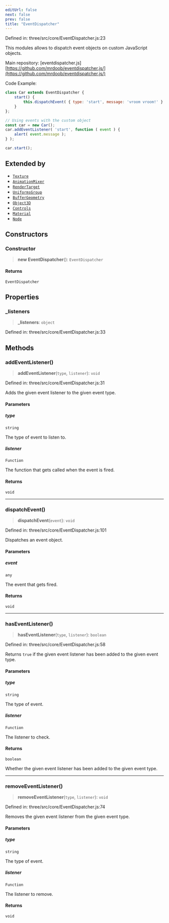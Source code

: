 ```yaml
---
editUrl: false
next: false
prev: false
title: "EventDispatcher"
---
```


Defined in: three/src/core/EventDispatcher.js:23

This modules allows to dispatch event objects on custom JavaScript objects.

Main repository: [eventdispatcher.js][https://github.com/mrdoob/eventdispatcher.js/](https://github.com/mrdoob/eventdispatcher.js/)

Code Example:
```js
class Car extends EventDispatcher {
	start() {
		this.dispatchEvent( { type: 'start', message: 'vroom vroom!' } );
	}
};

// Using events with the custom object
const car = new Car();
car.addEventListener( 'start', function ( event ) {
	alert( event.message );
} );

car.start();
```

## Extended by

- [`Texture`](Three.Texture.html)
- [`AnimationMixer`](Three.AnimationMixer.html)
- [`RenderTarget`](Three.RenderTarget.html)
- [`UniformsGroup`](Three.UniformsGroup.html)
- [`BufferGeometry`](Three.BufferGeometry.html)
- [`Object3D`](Three.Object3D.html)
- [`Controls`](Three.Controls.html)
- [`Material`](Three.Material.html)
- [`Node`](Three.WebGPU.Node.html)

## Constructors

### Constructor

> **new EventDispatcher**(): `EventDispatcher`

#### Returns

`EventDispatcher`

## Properties

### \_listeners

> **\_listeners**: `object`

Defined in: three/src/core/EventDispatcher.js:33

## Methods

### addEventListener()

> **addEventListener**(`type`, `listener`): `void`

Defined in: three/src/core/EventDispatcher.js:31

Adds the given event listener to the given event type.

#### Parameters

##### type

`string`

The type of event to listen to.

##### listener

`Function`

The function that gets called when the event is fired.

#### Returns

`void`

***

### dispatchEvent()

> **dispatchEvent**(`event`): `void`

Defined in: three/src/core/EventDispatcher.js:101

Dispatches an event object.

#### Parameters

##### event

`any`

The event that gets fired.

#### Returns

`void`

***

### hasEventListener()

> **hasEventListener**(`type`, `listener`): `boolean`

Defined in: three/src/core/EventDispatcher.js:58

Returns `true` if the given event listener has been added to the given event type.

#### Parameters

##### type

`string`

The type of event.

##### listener

`Function`

The listener to check.

#### Returns

`boolean`

Whether the given event listener has been added to the given event type.

***

### removeEventListener()

> **removeEventListener**(`type`, `listener`): `void`

Defined in: three/src/core/EventDispatcher.js:74

Removes the given event listener from the given event type.

#### Parameters

##### type

`string`

The type of event.

##### listener

`Function`

The listener to remove.

#### Returns

`void`
